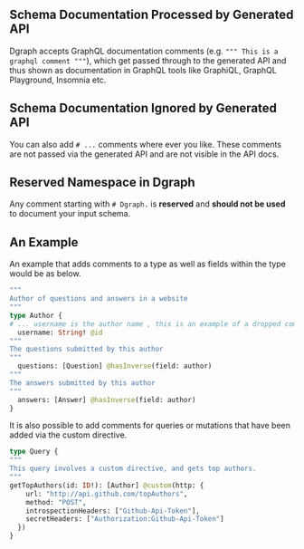 ## Schema Documentation Processed  by Generated API
Dgraph accepts GraphQL documentation comments (e.g. `""" This is a graphql comment """`), which get passed through to the generated API and thus shown as documentation in GraphQL tools like GraphiQL, GraphQL Playground, Insomnia etc.

## Schema Documentation Ignored by Generated API
You can also add `# ...` comments where ever you like.  These comments are not passed via the generated API and are not visible in the API docs.

## Reserved Namespace in Dgraph
Any comment starting with `# Dgraph.` is **reserved** and **should not be used** to document your input schema.

## An Example
An example that adds comments to a type as well as fields within the type would be as below.

```graphql
"""
Author of questions and answers in a website
"""
type Author {
# ... username is the author name , this is an example of a dropped comment
  username: String! @id
"""
The questions submitted by this author
"""
  questions: [Question] @hasInverse(field: author)
"""
The answers submitted by this author
"""
  answers: [Answer] @hasInverse(field: author)
}
```

It is also possible to add comments for queries or mutations that have been added via the custom directive.
```graphql
type Query {
"""
This query involves a custom directive, and gets top authors.
"""
getTopAuthors(id: ID!): [Author] @custom(http: {
    url: "http://api.github.com/topAuthors",
    method: "POST",
    introspectionHeaders: ["Github-Api-Token"],
    secretHeaders: ["Authorization:Github-Api-Token"]
  })
}
```
